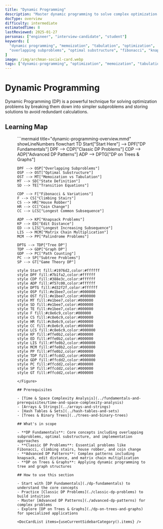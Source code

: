 ```yaml
---
title: "Dynamic Programming"
description: "Master dynamic programming to solve complex optimization problems efficiently. Learn to identify DP patterns and implement optimal solutions."
docType: overview
difficulty: intermediate
estimatedTime: 8
lastReviewed: 2025-01-27
personas: ["engineer", "interview-candidate", "student"]
keywords: [
  "dynamic programming", "memoization", "tabulation", "optimization",
  "overlapping subproblems", "optimal substructure", "fibonacci", "knapsack"
]
image: /img/archman-social-card.webp
tags: ["dynamic-programming", "optimization", "memoization", "tabulation", "dp"]
---
```



<Head>
  <script type="application/ld+json">{JSON.stringify({
    "@context": "https://schema.org",
    "@type": "Article",
    "headline": "Dynamic Programming",
    "description": "Master dynamic programming to solve complex optimization problems efficiently. Learn to identify DP patterns and implement optimal solutions.",
    "author": {
      "@type": "Organization",
      "name": "ArchMan"
    },
    "publisher": {
      "@type": "Organization",
      "name": "ArchMan",
      "logo": {
        "@type": "ImageObject",
        "url": "https://archman.dev/img/logo.png"
      }
    },
    "datePublished": "2025-01-27",
    "dateModified": "2025-01-27"
  })}</script>
  <script type="application/ld+json">{JSON.stringify({
    "@context": "https://schema.org",
    "@type": "BreadcrumbList",
    "itemListElement": [
      {
        "@type": "ListItem",
        "position": 1,
        "name": "Home",
        "item": "https://archman.dev/"
      },
      {
        "@type": "ListItem",
        "position": 2,
        "name": "Algorithms & Data Structures",
        "item": "https://archman.dev/docs/algorithms-and-data-structures"
      },
      {
        "@type": "ListItem",
        "position": 3,
        "name": "Dynamic Programming",
        "item": "https://archman.dev/docs/algorithms-and-data-structures/dynamic-programming"
      }
    ]
  })}</script>
</Head>

# Dynamic Programming

Dynamic Programming (DP) is a powerful technique for solving optimization problems by breaking them down into simpler subproblems and storing solutions to avoid redundant calculations.

## Learning Map

<Figure caption="Dynamic programming concepts and problem types organized by complexity.">
```mermaid title="dynamic-programming-overview.mmd" showLineNumbers
flowchart TD
    Start["Start Here"] --> DPF["DP Fundamentals"]
    DPF --> CDP["Classic DP Problems"]
    CDP --> ADP["Advanced DP Patterns"]
    ADP --> DPTG["DP on Trees & Graphs"]
    
    DPF --> OSP["Overlapping Subproblems"]
    OSP --> OST["Optimal Substructure"]
    OST --> MT["Memoization vs Tabulation"]
    MT --> SD["State Definition"]
    SD --> TE["Transition Equations"]
    
    CDP --> F["Fibonacci & Variations"]
    F --> CS["Climbing Stairs"]
    CS --> HR["House Robber"]
    HR --> CC["Coin Change"]
    CC --> LCS["Longest Common Subsequence"]
    
    ADP --> KP["Knapsack Problems"]
    KP --> ED["Edit Distance"]
    ED --> LIS["Longest Increasing Subsequence"]
    LIS --> MCM["Matrix Chain Multiplication"]
    MCM --> PP["Palindrome Problems"]
    
    DPTG --> TDP["Tree DP"]
    TDP --> GDP["Graph DP"]
    GDP --> PC["Path Counting"]
    PC --> SP["Subtree Problems"]
    SP --> GT["Game Theory DP"]
    
    style Start fill:#1976d2,color:#ffffff
    style DPF fill:#7b1fa2,color:#ffffff
    style CDP fill:#388e3c,color:#ffffff
    style ADP fill:#f57c00,color:#ffffff
    style DPTG fill:#d32f2f,color:#ffffff
    style OSP fill:#e1bee7,color:#000000
    style OST fill:#e1bee7,color:#000000
    style MT fill:#e1bee7,color:#000000
    style SD fill:#e1bee7,color:#000000
    style TE fill:#e1bee7,color:#000000
    style F fill:#c8e6c9,color:#000000
    style CS fill:#c8e6c9,color:#000000
    style HR fill:#c8e6c9,color:#000000
    style CC fill:#c8e6c9,color:#000000
    style LCS fill:#c8e6c9,color:#000000
    style KP fill:#ffe0b2,color:#000000
    style ED fill:#ffe0b2,color:#000000
    style LIS fill:#ffe0b2,color:#000000
    style MCM fill:#ffe0b2,color:#000000
    style PP fill:#ffe0b2,color:#000000
    style TDP fill:#ffcdd2,color:#000000
    style GDP fill:#ffcdd2,color:#000000
    style PC fill:#ffcdd2,color:#000000
    style SP fill:#ffcdd2,color:#000000
    style GT fill:#ffcdd2,color:#000000
```
</Figure>

## Prerequisites

- [Time & Space Complexity Analysis](../fundamentals-and-prerequisites/time-and-space-complexity-analysis)
- [Arrays & Strings](../arrays-and-strings)
- [Hash Tables & Sets](../hash-tables-and-sets)
- [Trees & Binary Trees](../trees-and-binary-trees)

## What's in scope

- **DP Fundamentals**: Core concepts including overlapping subproblems, optimal substructure, and implementation approaches
- **Classic DP Problems**: Essential problems like Fibonacci, climbing stairs, house robber, and coin change
- **Advanced DP Patterns**: Complex patterns including knapsack, edit distance, and matrix chain multiplication
- **DP on Trees & Graphs**: Applying dynamic programming to tree and graph structures

## How to use this section

- Start with [DP Fundamentals](./dp-fundamentals) to understand the core concepts
- Practice [Classic DP Problems](./classic-dp-problems) to build intuition
- Master [Advanced DP Patterns](./advanced-dp-patterns) for complex problems
- Explore [DP on Trees & Graphs](./dp-on-trees-and-graphs) for specialized applications

<DocCardList items={useCurrentSidebarCategory().items} />

